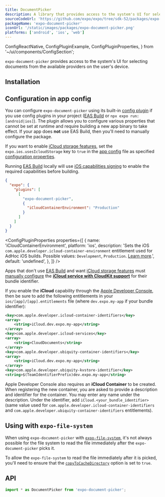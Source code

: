 ```yaml
---
title: DocumentPicker
description: A library that provides access to the system's UI for selecting documents from the available providers on the user's device.
sourceCodeUrl: 'https://github.com/expo/expo/tree/sdk-52/packages/expo-document-picker'
packageName: 'expo-document-picker'
iconUrl: '/static/images/packages/expo-document-picker.png'
platforms: ['android', 'ios', 'web']
---
```


  ConfigReactNative,
  ConfigPluginExample,
  ConfigPluginProperties,
} from '~/ui/components/ConfigSection';

`expo-document-picker` provides access to the system's UI for selecting documents from the available providers on the user's device.

<ContentSpotlight file="sdk/documentpicker.mp4" loop={false} />

## Installation

<APIInstallSection />

## Configuration in app config

You can configure `expo-document-picker` using its built-in [config plugin](/config-plugins/introduction/) if you use config plugins in your project ([EAS Build](/build/introduction) or `npx expo run:[android|ios]`). The plugin allows you to configure various properties that cannot be set at runtime and require building a new app binary to take effect. If your app does **not** use EAS Build, then you'll need to manually configure the package.

<ConfigPluginExample>

If you want to enable [iCloud storage features][icloud-entitlement], set the `expo.ios.usesIcloudStorage` key to `true` in the [app config](/workflow/configuration/) file as specified [configuration properties](../config/app/#usesicloudstorage).

Running [EAS Build](/build/introduction) locally will use [iOS capabilities signing](/build-reference/ios-capabilities) to enable the required capabilities before building.

```json app.json
{
  "expo": {
    "plugins": [
      [
        "expo-document-picker",
        {
          "iCloudContainerEnvironment": "Production"
        }
      ]
    ]
  }
}
```

</ConfigPluginExample>

<ConfigPluginProperties
  properties={[
    {
      name: 'iCloudContainerEnvironment',
      platform: 'ios',
      description:
        'Sets the iOS `com.apple.developer.icloud-container-environment` entitlement used for AdHoc iOS builds. Possible values: `Development`, `Production`. [Learn more](https://github.com/expo/eas-cli/issues/693).',
      default: 'undefined',
    },
  ]}
/>

<ConfigReactNative>

Apps that don't use [EAS Build](/build/introduction) and want [iCloud storage features][icloud-entitlement] must [manually configure](/build-reference/ios-capabilities#manual-setup) the [**iCloud service with CloudKit support**](https://developer.apple.com/documentation/bundleresources/entitlements/com_apple_developer_icloud-container-environment) for their bundle identifier.

If you enable the **iCloud** capability through the [Apple Developer Console](/build-reference/ios-capabilities#apple-developer-console), then be sure to add the following entitlements in your `ios/[app]/[app].entitlements` file (where `dev.expo.my-app` if your bundle identifier):

```xml
<key>com.apple.developer.icloud-container-identifiers</key>
<array>
    <string>iCloud.dev.expo.my-app</string>
</array>
<key>com.apple.developer.icloud-services</key>
<array>
    <string>CloudDocuments</string>
</array>
<key>com.apple.developer.ubiquity-container-identifiers</key>
<array>
    <string>iCloud.dev.expo.my-app</string>
</array>
<key>com.apple.developer.ubiquity-kvstore-identifier</key>
<string>$(TeamIdentifierPrefix)dev.expo.my-app</string>
```

Apple Developer Console also requires an **iCloud Container** to be created. When registering the new container, you are asked to provide a description and identifier for the container. You may enter any name under the description. Under the identifier, add `iCloud.<your_bundle_identifier>` (same value used for `com.apple.developer.icloud-container-identifiers` and `com.apple.developer.ubiquity-container-identifiers` entitlements).

</ConfigReactNative>

## Using with `expo-file-system`

When using `expo-document-picker` with [`expo-file-system`](/versions/latest/sdk/filesystem/), it's not always possible for the file system to read the file immediately after the `expo-document-picker` picks it.

To allow the `expo-file-system` to read the file immediately after it is picked, you'll need to ensure that the [`copyToCacheDirectory`](#documentpickeroptions) option is set to `true`.

## API

```js
import * as DocumentPicker from 'expo-document-picker';
```

<APISection packageName="expo-document-picker" apiName="DocumentPicker" />

[icloud-entitlement]: https://developer.apple.com/documentation/bundleresources/entitlements/com_apple_developer_icloud-services
